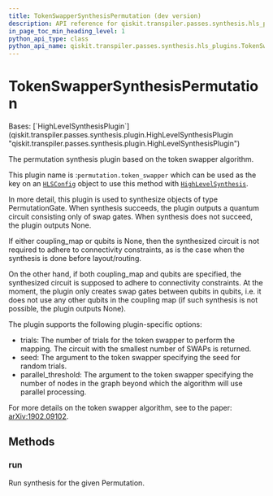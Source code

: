 ```yaml
---
title: TokenSwapperSynthesisPermutation (dev version)
description: API reference for qiskit.transpiler.passes.synthesis.hls_plugins.TokenSwapperSynthesisPermutation in the dev version of qiskit
in_page_toc_min_heading_level: 1
python_api_type: class
python_api_name: qiskit.transpiler.passes.synthesis.hls_plugins.TokenSwapperSynthesisPermutation
---
```


# TokenSwapperSynthesisPermutation

<Class id="qiskit.transpiler.passes.synthesis.hls_plugins.TokenSwapperSynthesisPermutation" isDedicatedPage={true} github="https://github.com/Qiskit/qiskit/tree/stable/1.3/qiskit/transpiler/passes/synthesis/hls_plugins.py#L810-L883" signature="qiskit.transpiler.passes.synthesis.hls_plugins.TokenSwapperSynthesisPermutation" modifiers="class">
  Bases: [`HighLevelSynthesisPlugin`](qiskit.transpiler.passes.synthesis.plugin.HighLevelSynthesisPlugin "qiskit.transpiler.passes.synthesis.plugin.HighLevelSynthesisPlugin")

  The permutation synthesis plugin based on the token swapper algorithm.

  This plugin name is :`permutation.token_swapper` which can be used as the key on an [`HLSConfig`](qiskit.transpiler.passes.HLSConfig "qiskit.transpiler.passes.HLSConfig") object to use this method with [`HighLevelSynthesis`](qiskit.transpiler.passes.HighLevelSynthesis "qiskit.transpiler.passes.HighLevelSynthesis").

  In more detail, this plugin is used to synthesize objects of type PermutationGate. When synthesis succeeds, the plugin outputs a quantum circuit consisting only of swap gates. When synthesis does not succeed, the plugin outputs None.

  If either coupling\_map or qubits is None, then the synthesized circuit is not required to adhere to connectivity constraints, as is the case when the synthesis is done before layout/routing.

  On the other hand, if both coupling\_map and qubits are specified, the synthesized circuit is supposed to adhere to connectivity constraints. At the moment, the plugin only creates swap gates between qubits in qubits, i.e. it does not use any other qubits in the coupling map (if such synthesis is not possible, the plugin outputs None).

  The plugin supports the following plugin-specific options:

  *   trials: The number of trials for the token swapper to perform the mapping. The circuit with the smallest number of SWAPs is returned.
  *   seed: The argument to the token swapper specifying the seed for random trials.
  *   parallel\_threshold: The argument to the token swapper specifying the number of nodes in the graph beyond which the algorithm will use parallel processing.

  For more details on the token swapper algorithm, see to the paper: [arXiv:1902.09102](https://arxiv.org/abs/1902.09102).

  ## Methods

  ### run

  <Function id="qiskit.transpiler.passes.synthesis.hls_plugins.TokenSwapperSynthesisPermutation.run" github="https://github.com/Qiskit/qiskit/tree/stable/1.3/qiskit/transpiler/passes/synthesis/hls_plugins.py#L842-L883" signature="run(high_level_object, coupling_map=None, target=None, qubits=None, **options)">
    Run synthesis for the given Permutation.
  </Function>
</Class>

